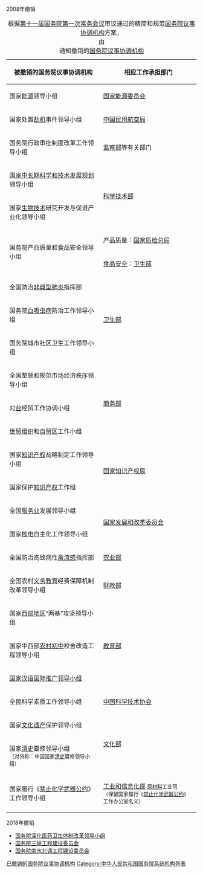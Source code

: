 ; 2008年撤销
{| class="wikitable"
|+ {{Nowrap begin}}根据[[Template:国务院/11|第十一届国务院]][[国务院常务会议_(第十一届)|第一次常务会议]]审议通过的精简和规范[[国务院议事协调机构|国务院议事协调机构]]方案，{{Nowrap end}}<br />由{{s|国务院关于议事协调机构设置的通知|《国务院关于议事协调机构设置的通知》（国发〔2008〕13号）}}<br />通知撤销的[[国务院议事协调机构|国务院议事协调机构]]
|- 
!被撤销的国务院议事协调机构!!相应工作承担部门
|- 
|国家[[能源|能源]]领导小组
|[[国家能源委员会|国家能源委员会]]
|- 
|国家处置[[劫机|劫机]]事件领导小组
|[[中国民用航空局|中国民用航空局]]
|- 
|国务院行政审批制度改革工作领导小组
|[[中华人民共和国监察部|监察部]]等有关部门
|- 
|[[国家中长期科学和技术发展规划|国家中长期科学和技术发展规划]]领导小组
|rowspan=2|[[中华人民共和国科学技术部|科学技术部]]
|- 
|国家[[生物技术|生物技术]]研究开发与促进产业化领导小组
|- 
|rowspan=2|国务院产品质量和食品安全领导小组
|产品质量：[[中华人民共和国国家质量监督检验检疫总局|国家质检总局]]
|-
|[[食品安全|食品安全]]：[[中华人民共和国卫生部|卫生部]]
|-
|全国防治[[非典型肺炎|非典型肺炎]]指挥部
|rowspan=3|[[中华人民共和国卫生部|卫生部]]
|- 
|国务院[[血吸虫病|血吸虫病]]防治工作领导小组
|- 
|国务院城市社区卫生工作领导小组
|- 
|全国整顿和规范市场经济秩序领导小组
|rowspan=3|[[中华人民共和国商务部|商务部]]
|-
|对[[臺灣|台]]经贸工作协调小组
|- 
|[[世界贸易组织|世贸组织]]和[[自由贸易区|自贸区]]工作小组
|- 
|国家[[知识产权|知识产权]]战略制定工作领导小组
|rowspan=2|[[中华人民共和国国家知识产权局|国家知识产权局]]
|- 
|国家保护[[知识产权|知识产权]]工作组
|- 
|全国[[第三产业|服务业]]发展领导小组
|rowspan=2|[[中华人民共和国国家发展和改革委员会|国家发展和改革委员会]]
|- 
|国家[[核動力|核电]]自主化工作领导小组
|- 
|全国防治高致病性[[禽流感|禽流感]]指挥部
|[[中华人民共和国农业部|农业部]]
|- 
|全国农村[[义务教育|义务教育]]经费保障机制改革领导小组
|[[中华人民共和国财政部|财政部]]
|-
|国家[[中国西部|西部地区]]“两基”攻坚领导小组
|rowspan=3|[[中华人民共和国教育部|教育部]]
|- 
|国家中西部[[农村|农村]][[初中|初中]]校舍改造工程领导小组
|-
|[[国家汉语国际推广领导小组|国家汉语国际推广领导小组]]
|- 
|全民科学素质工作领导小组
|[[中国科学技术协会|中国科学技术协会]]
|- 
|国家[[文化遗产|文化遗产]]保护领导小组
|rowspan=2|[[中华人民共和国文化部|文化部]]
|- 
|国家[[清史_(中华人民共和国)|清史]]纂修领导小组<br /><small>（对外称：中国国家[[清史_(中华人民共和国)|清史]]纂修领导小组）</small>
|- 
|国家履行《[[禁止化学武器公约|禁止化学武器公约]]》工作领导小组
|[[中华人民共和国工业和信息化部|工业和信息化部]] <small>[[原材料|原材料]]工业司<br />（保留国家履行《[[禁止化学武器公约|禁止化学武器公约]]》工作办公室名义）</small>
|}

; 2018年撤销
* [[国务院深化医药卫生体制改革领导小组|国务院深化医药卫生体制改革领导小组]]
* [[国务院三峡工程建设委员会|国务院三峡工程建设委员会]]
* [[国务院南水北调工程建设委员会|国务院南水北调工程建设委员会]]
[[Category:已撤销的国务院议事协调机构|]]
<noinclude>
[[Category:中华人民共和国国务院系统机构列表|Category:中华人民共和国国务院系统机构列表]]
</noinclude>